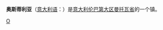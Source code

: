 {{Infobox Settlement
| name = 奥斯蒂利亚<br/>Ostiglia
| image_skyline = 
| imagesize = 
| image_caption = 
| image_flag = 
| image_shield = 
| pushpin_map = Italy
| pushpin_label_position = bottom
| subdivision_type = 国家
| subdivision_name = {{ITA}}| subdivision_type1 = [[意大利行政区划|大区]]
| subdivision_name1 = [[伦巴第大区|伦巴第大区]]
| subdivision_type2 = [[意大利行政区划|省]]
| subdivision_name2 =  [[曼托瓦省|曼托瓦省]]
| elevation_m = 13| elevation_ft = | area_total_km2 = 39.7| population_as_of = 2004年
| population_total = 7074| population_density_km2 = 178.2
| timezone = [[CET|CET]]
| utc_offset = +1| timezone_DST = [[CEST|CEST]]| utc_offset_DST = +2
| latd = 45| latm = 4
| lats = |latNS = N| longd = 11| longm = 8| longs = 
| longEW = E| website =  
}}
'''奥斯蒂利亚'''（[[意大利语|意大利语]]：'''{{lang|it|Ostiglia}}'''）是[[意大利|意大利]][[伦巴第大区|伦巴第大区]][[曼托瓦省|曼托瓦省]]的一个镇。

{{曼托瓦省市鎮}}

[[Category:曼托瓦省市镇|O]]


{{Italy-geo-stub}}